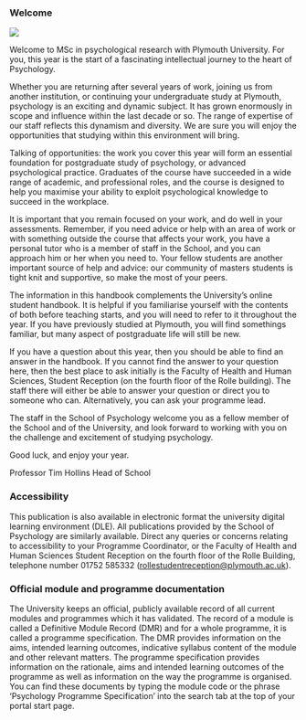 

### Welcome  
 
![](../static/s200_timhollins.jpg){.thumbnail}

Welcome to MSc in psychological research with Plymouth University. For you, this year is the start of a fascinating intellectual journey to the heart of Psychology. 
 
Whether you are returning after several years of work, joining us from another institution, or continuing your undergraduate study at Plymouth, psychology is an exciting and dynamic subject. It has grown enormously in scope and influence within the last decade or so. The range of expertise of our staff reflects this dynamism and diversity. We are sure you will enjoy the opportunities that studying within this environment will bring. 
 
Talking of opportunities: the work you cover this year will form an essential foundation for postgraduate study of psychology, or advanced psychological practice. Graduates of the course have succeeded in a wide range of academic, and professional roles, and the course is designed to help you maximise your ability to exploit psychological knowledge to succeed in the workplace.

It is important that you remain focused on your work, and do well in your assessments. Remember, if you need advice or help with an area of work or with something outside the course that affects your work, you have a personal tutor who is a member of staff in the School, and you can approach him or her when you need to. Your fellow students are another important source of help and advice: our community of masters students is tight knit and supportive, so make the most of your peers.

The information in this handbook complements the University’s online student handbook. It is helpful if you familiarise yourself with the contents of both before teaching starts, and you will need to refer to it throughout the year. If you have previously studied at Plymouth, you will find somethings familiar, but many aspect of postgraduate life will still be new.

If you have a question about this year, then you should be able to find an answer in the handbook. If you cannot find the answer to your question here, then the best place to ask initially is the Faculty of Health and Human Sciences, Student Reception (on the fourth floor of the Rolle building). The staff there will either be able to answer your question or direct you to someone who can. Alternatively, you can ask your programme lead. 
 
The staff in the School of Psychology welcome you as a fellow member of the School and of the University, and look forward to working with you on the challenge and excitement of studying psychology. 
 
Good luck, and enjoy your year. 
 
 
Professor Tim Hollins 
Head of School





### Accessibility {-}

This publication is also available in electronic format the university digital learning environment (DLE). All publications provided by the School of Psychology are similarly available. Direct any queries or concerns relating to accessibility
to your Programme Coordinator, or the Faculty of Health and Human
Sciences Student Reception on the fourth floor of the Rolle Building,
telephone number 01752 585332 ([rollestudentreception@plymouth.ac.uk](mailto:rollestudentreception@plymouth.ac.uk)).



### Official module and programme documentation {-}

The University keeps an official, publicly available record of all
current modules and programmes which it has validated. The record of a
module is called a Definitive Module Record (DMR) and for a whole
programme, it is called a programme specification. The DMR provides
information on the aims, intended learning outcomes, indicative syllabus
content of the module and other relevant matters. The programme
specification provides information on the rationale, aims and intended
learning outcomes of the programme as well as information on the way the
programme is organised. You can find these documents by typing the
module code or the phrase ‘Psychology Programme Specification’ into the
search tab at the top of your portal start page.
